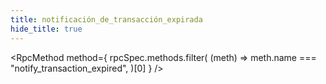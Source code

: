 ```yaml
---
title: notificación_de_transacción_expirada
hide_title: true
---
```



<RpcMethod
  method={
    rpcSpec.methods.filter(
      (meth) => meth.name === "notify_transaction_expired",
    )[0]
  }
/>

